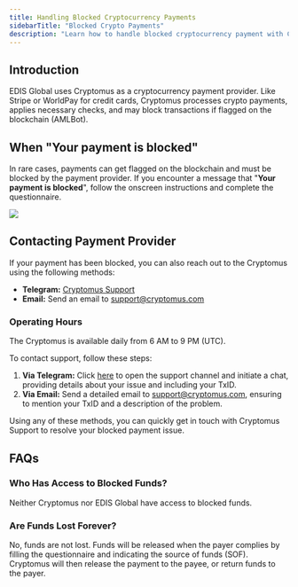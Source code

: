```yaml
---
title: Handling Blocked Cryptocurrency Payments
sidebarTitle: "Blocked Crypto Payments"
description: "Learn how to handle blocked cryptocurrency payment with Cryptomus. Fill Questionnaire, declare Source of Funds, Contact Cryptomus for release of funds."
---
```


## Introduction

EDIS Global uses Cryptomus as a cryptocurrency payment provider. Like Stripe or WorldPay for credit cards, Cryptomus processes crypto payments, applies necessary checks, and may block transactions if flagged on the blockchain (AMLBot).

## When "Your payment is blocked"

In rare cases, payments can get flagged on the blockchain and must be blocked by the payment provider.
If you encounter a message that "**Your payment is blocked**", follow the onscreen instructions and complete the questionnaire.

![](/assets/1ramLuIP0JZX4Ugm6r00p_suspicious-transaction-payment-blocked.png)



## Contacting Payment Provider

If your payment has been blocked, you can also reach out to the Cryptomus using the following methods:

- **Telegram:** [Cryptomus Support](https://t.me/cryptomussupport)
- **Email:** Send an email to [support@cryptomus.com](mailto:support@cryptomus.com)

### Operating Hours

The Cryptomus is available daily from 6 AM to 9 PM (UTC).

To contact support, follow these steps:

1. **Via Telegram:** Click [here](https://t.me/cryptomussupport) to open the support channel and initiate a chat, providing details about your issue and including your TxID.
2. **Via Email:** Send a detailed email to [support@cryptomus.com](mailto:support@cryptomus.com), ensuring to mention your TxID and a description of the problem.

Using any of these methods, you can quickly get in touch with Cryptomus Support to resolve your blocked payment issue.



## FAQs

### Who Has Access to Blocked Funds?

Neither Cryptomus nor EDIS Global have access to blocked funds.

### Are Funds Lost Forever?

No, funds are not lost. Funds will be released when the payer complies by filling the questionnaire and indicating the source of funds (SOF). Cryptomus will then release the payment to the payee, or return funds to the payer. 
